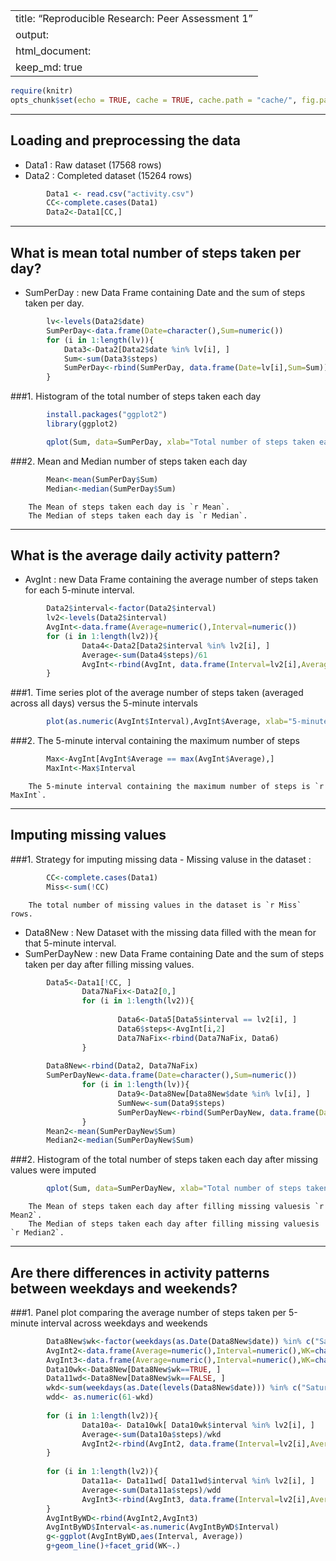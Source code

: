 
---
title: "Reproducible Research: Peer Assessment 1"
output: 
  html_document:
    keep_md: true
---
```r
require(knitr)
opts_chunk$set(echo = TRUE, cache = TRUE, cache.path = "cache/", fig.path = "figure/")
```
_________________________________________
## Loading and preprocessing the data
- Data1 : Raw dataset       (17568 rows)
- Data2 : Completed dataset (15264 rows)

```r
        Data1 <- read.csv("activity.csv")
        CC<-complete.cases(Data1)
        Data2<-Data1[CC,]
```




_________________________________________
## What is mean total number of steps taken per day?
- SumPerDay : new Data Frame containing Date and the sum of steps taken per day.

```r
        lv<-levels(Data2$date)
        SumPerDay<-data.frame(Date=character(),Sum=numeric())
        for (i in 1:length(lv)){
            Data3<-Data2[Data2$date %in% lv[i], ]
            Sum<-sum(Data3$steps)
            SumPerDay<-rbind(SumPerDay, data.frame(Date=lv[i],Sum=Sum))
        }
```

###1. Histogram of the total number of steps taken each day

```r
        install.packages("ggplot2")
        library(ggplot2)
```

```r
        qplot(Sum, data=SumPerDay, xlab="Total number of steps taken each day")
```

###2. Mean and Median number of steps taken each day

```r
        Mean<-mean(SumPerDay$Sum)
        Median<-median(SumPerDay$Sum)
```

        The Mean of steps taken each day is `r Mean`.
        The Median of steps taken each day is `r Median`.




_________________________________________
## What is the average daily activity pattern?
- AvgInt : new Data Frame containing the average number of steps taken for each 5-minute interval.

```r
        Data2$interval<-factor(Data2$interval)
        lv2<-levels(Data2$interval)
        AvgInt<-data.frame(Average=numeric(),Interval=numeric())
        for (i in 1:length(lv2)){
                Data4<-Data2[Data2$interval %in% lv2[i], ]
                Average<-sum(Data4$steps)/61
                AvgInt<-rbind(AvgInt, data.frame(Interval=lv2[i],Average=Average))
        }
```

###1. Time series plot of the average number of steps taken (averaged across all days) versus the 5-minute intervals

```r
        plot(as.numeric(AvgInt$Interval),AvgInt$Average, xlab="5-minute interval", ylab="Average number of steps taken", type="l")
```

###2. The 5-minute interval containing the maximum number of steps 

```r
        Max<-AvgInt[AvgInt$Average == max(AvgInt$Average),]
        MaxInt<-Max$Interval
```

        The 5-minute interval containing the maximum number of steps is `r MaxInt`.




_________________________________________
## Imputing missing values


###1. Strategy for imputing missing data
- Missing valuse in the dataset : 

```r
        CC<-complete.cases(Data1)
        Miss<-sum(!CC)
```

        The total number of missing values in the dataset is `r Miss` rows.

- Data8New     : New Dataset with the missing data filled with the mean for that 5-minute interval.
- SumPerDayNew : new Data Frame containing Date and the sum of steps taken per day after filling missing values.

```r
        Data5<-Data1[!CC, ]        
                Data7NaFix<-Data2[0,]
                for (i in 1:length(lv2)){
                        
                        Data6<-Data5[Data5$interval == lv2[i], ]
                        Data6$steps<-AvgInt[i,2]
                        Data7NaFix<-rbind(Data7NaFix, Data6)
                }
        
        Data8New<-rbind(Data2, Data7NaFix)
        SumPerDayNew<-data.frame(Date=character(),Sum=numeric())
                for (i in 1:length(lv)){
                        Data9<-Data8New[Data8New$date %in% lv[i], ]
                        SumNew<-sum(Data9$steps)
                        SumPerDayNew<-rbind(SumPerDayNew, data.frame(Date=lv[i],Sum=SumNew))
                }
        Mean2<-mean(SumPerDayNew$Sum)
        Median2<-median(SumPerDayNew$Sum)

```
        
###2. Histogram of the total number of steps taken each day after missing values were imputed

```r
        qplot(Sum, data=SumPerDayNew, xlab="Total number of steps taken each day after filling missing values")
```

        The Mean of steps taken each day after filling missing valuesis `r Mean2`.
        The Median of steps taken each day after filling missing valuesis `r Median2`.


_________________________________________
## Are there differences in activity patterns between weekdays and weekends?

###1. Panel plot comparing the average number of steps taken per 5-minute interval across weekdays and weekends

```r
        Data8New$wk<-factor(weekdays(as.Date(Data8New$date)) %in% c("Saturday","Sunday"))
        AvgInt2<-data.frame(Average=numeric(),Interval=numeric(),WK=character())
        AvgInt3<-data.frame(Average=numeric(),Interval=numeric(),WK=character())
        Data10wk<-Data8New[Data8New$wk==TRUE, ]
        Data11wd<-Data8New[Data8New$wk==FALSE, ]
        wkd<-sum(weekdays(as.Date(levels(Data8New$date))) %in% c("Saturday","Sunday"))
        wdd<- as.numeric(61-wkd)
        
        for (i in 1:length(lv2)){
                Data10a<- Data10wk[ Data10wk$interval %in% lv2[i], ]
                Average<-sum(Data10a$steps)/wkd
                AvgInt2<-rbind(AvgInt2, data.frame(Interval=lv2[i],Average=Average, WK="weekend"))
        }
                
        for (i in 1:length(lv2)){
                Data11a<- Data11wd[ Data11wd$interval %in% lv2[i], ]
                Average<-sum(Data11a$steps)/wdd
                AvgInt3<-rbind(AvgInt3, data.frame(Interval=lv2[i],Average=Average, WK="weekday"))
        }
        AvgIntByWD<-rbind(AvgInt2,AvgInt3)
        AvgIntByWD$Interval<-as.numeric(AvgIntByWD$Interval)
        g<-ggplot(AvgIntByWD,aes(Interval, Average))
        g+geom_line()+facet_grid(WK~.)
```

